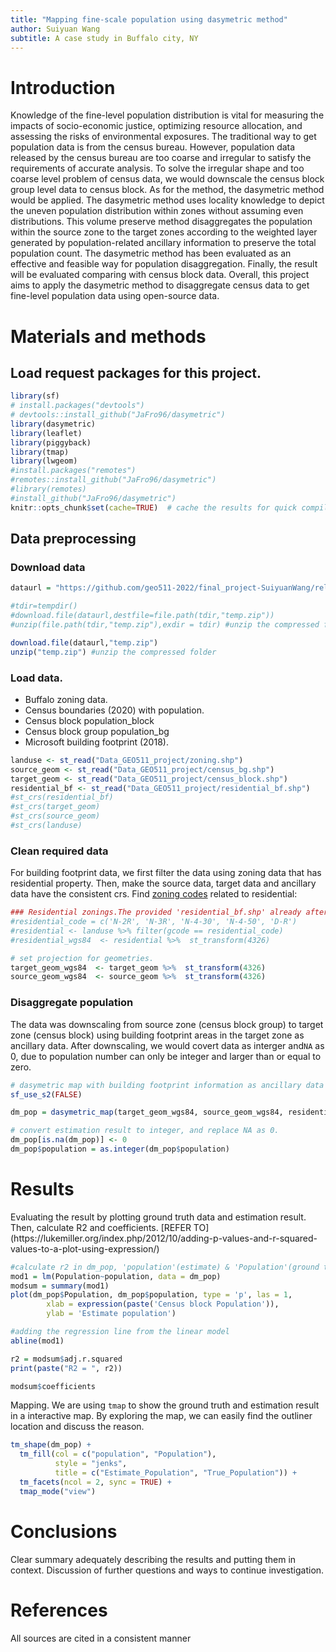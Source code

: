 ```yaml
---
title: "Mapping fine-scale population using dasymetric method"
author: Suiyuan Wang
subtitle: A case study in Buffalo city, NY
---
```


# Introduction

Knowledge of the fine-level population distribution is vital for measuring the impacts of socio-economic justice, optimizing resource allocation, and assessing the risks of environmental exposures. The traditional way to get population data is from the census bureau. However, population data released by the census bureau are too coarse and irregular to satisfy the requirements of accurate analysis. To solve the irregular shape and too coarse level problem of census data, we would downscale the census block group level data to census block. As for the method, the dasymetric method would be applied.  The dasymetric method uses locality knowledge to depict the uneven population distribution within zones without assuming even distributions. This volume preserve method disaggregates the population within the source zone to the target zones according to the weighted layer generated by population-related ancillary information to preserve the total population count. The dasymetric method has been evaluated as an effective and feasible way for population disaggregation. Finally, the result will be evaluated comparing with census block data. Overall, this project aims to apply the dasymetric method to disaggregate census data to get fine-level population data using open-source data.

# Materials and methods

## Load request packages for this project.
```r
library(sf)
# install.packages("devtools")
# devtools::install_github("JaFro96/dasymetric")
library(dasymetric)
library(leaflet)
library(piggyback)
library(tmap) 
library(lwgeom)
#install.packages("remotes")
#remotes::install_github("JaFro96/dasymetric")
#library(remotes)
#install_github("JaFro96/dasymetric")
knitr::opts_chunk$set(cache=TRUE)  # cache the results for quick compiling
```

## Data preprocessing
### Download data 

```r
dataurl = "https://github.com/geo511-2022/final_project-SuiyuanWang/releases/download/v1.0.2/Data_GEO511_project.zip"

#tdir=tempdir()
#download.file(dataurl,destfile=file.path(tdir,"temp.zip"))
#unzip(file.path(tdir,"temp.zip"),exdir = tdir) #unzip the compressed folder

download.file(dataurl,"temp.zip")
unzip("temp.zip") #unzip the compressed folder
```

### Load data.
* Buffalo zoning data.
* Census boundaries (2020) with population. 
 * Census block population_block
 * Census block group population_bg
* Microsoft building footprint (2018).
```r
landuse <- st_read("Data_GEO511_project/zoning.shp") 
source_geom <- st_read("Data_GEO511_project/census_bg.shp")
target_geom <- st_read("Data_GEO511_project/census_block.shp")
residential_bf <- st_read("Data_GEO511_project/residential_bf.shp")
#st_crs(residential_bf)
#st_crs(target_geom)
#st_crs(source_geom)
#st_crs(landuse)
```

### Clean required data

For building footprint data, we first filter the data using zoning data that has residential property. Then, make the source data, target data and ancillary data have the consistent crs.
Find [zoning codes](https://data.buffalony.gov/Economic-Neighborhood-Development/Zoning/5843-jknb) related to residential:
```r
### Residential zonings.The provided 'residential_bf.shp' already after filter using ArcGIS pro.
#residential_code = c('N-2R', 'N-3R', 'N-4-30', 'N-4-50', 'D-R')
#residential <- landuse %>% filter(gcode == residential_code) 
#residential_wgs84  <- residential %>%  st_transform(4326) 

# set projection for geometries.
target_geom_wgs84  <- target_geom %>%  st_transform(4326) 
source_geom_wgs84  <- source_geom %>%  st_transform(4326) 
```

### Disaggregate population 
The data was downscaling from source zone (census block group) to target zone (census block) using building footprint areas in the target zone as ancillary data. After downscaling, we would covert data as interger and` NA` as 0, due to population number can only be integer and larger than or equal to zero.
```r
# dasymetric map with building footprint information as ancillary data
sf_use_s2(FALSE)

dm_pop = dasymetric_map(target_geom_wgs84, source_geom_wgs84, residential_bf, extensive = "population")

# convert estimation result to integer, and replace NA as 0.
dm_pop[is.na(dm_pop)] <- 0 
dm_pop$population = as.integer(dm_pop$population)
```

# Results

Evaluating the result by plotting ground truth data and estimation result. Then, calculate R2 and coefficients.
[REFER TO] (https://lukemiller.org/index.php/2012/10/adding-p-values-and-r-squared-values-to-a-plot-using-expression/)
```r
#calculate r2 in dm_pop, 'population'(estimate) & 'Population'(ground truth)
mod1 = lm(Population~population, data = dm_pop)
modsum = summary(mod1)
plot(dm_pop$Population, dm_pop$population, type = 'p', las = 1,
		xlab = expression(paste('Census block Population')),
		ylab = 'Estimate population')

#adding the regression line from the linear model
abline(mod1)
```

```r
r2 = modsum$adj.r.squared
print(paste("R2 = ", r2))
```

```r
modsum$coefficients
```

Mapping. We are using `tmap` to show the ground truth and estimation result in a interactive map. By exploring the map, we can easily find the outliner location and discuss the reason.
```r
tm_shape(dm_pop) +
  tm_fill(col = c("population", "Population"), 
          style = "jenks", 
          title = c("Estimate_Population", "True_Population")) + 
  tm_facets(ncol = 2, sync = TRUE) +
  tmap_mode("view")
```


# Conclusions

Clear summary adequately describing the results and putting them in context. Discussion of further questions and ways to continue investigation.

# References

All sources are cited in a consistent manner

